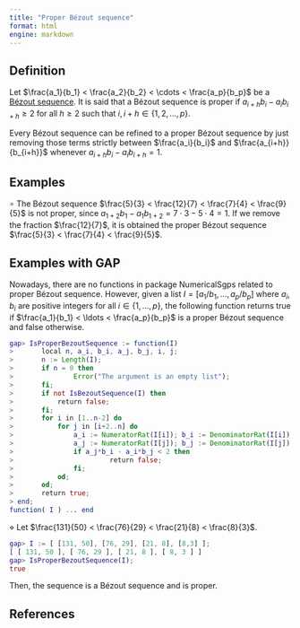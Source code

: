 ```yaml
---
title: "Proper Bézout sequence"
format: html
engine: markdown
---
```


<!-- Definición de Num. Sem. -->

## Definition

Let $\frac{a_1}{b_1} < \frac{a_2}{b_2} < \cdots < \frac{a_p}{b_p}$ be a [Bézout sequence](Bezout-sequence.qmd). It is said that a Bézout sequence is proper if $a_{i+h}b_i - a_ib_{i+h} \ge 2$ for all $h \ge 2$ such that $i, i + h \in \{1, 2, \ldots, p\}$.

Every Bézout sequence can be refined to a proper Bézout sequence by just removing those terms strictly between $\frac{a_i}{b_i}$ and $\frac{a_{i+h}}{b_{i+h}}$ whenever $a_{i+h}b_i - a_i b_{i+h} = 1$.

## Examples

<!-- Ejemplo de Num. Sem. -->

$\circ$ The Bézout sequence $\frac{5}{3} < \frac{12}{7} < \frac{7}{4} < \frac{9}{5}$ is not proper, since $a_{1 + 2}b_1 - a_1 b_{1 + 2} = 7 \cdot 3 - 5 \cdot 4 = 1$. If we remove the fraction $\frac{12}{7}$, it is obtained the proper Bézout sequence $\frac{5}{3} < \frac{7}{4} < \frac{9}{5}$.

## Examples with GAP

Nowadays, there are no functions in package NumericalSgps related to proper Bézout sequence. However, given a list $I = [a_1/b_1, \ldots, a_p/b_p]$ where $a_i, b_i$ are positive integers for all $i \in \{1, \ldots, p\}$, the following function returns true if $\frac{a_1}{b_1} < \ldots < \frac{a_p}{b_p}$ is a proper Bézout sequence and false otherwise.

``` gap
gap> IsProperBezoutSequence := function(I)
>       local n, a_i, b_i, a_j, b_j, i, j;
>       n := Length(I);
>       if n = 0 then
>               Error("The argument is an empty list");
>       fi;
>       if not IsBezoutSequence(I) then
>           return false;
>       fi;
>       for i in [1..n-2] do
>           for j in [i+2..n] do
>               a_i := NumeratorRat(I[i]); b_i := DenominatorRat(I[i]);
>               a_j := NumeratorRat(I[j]); b_j := DenominatorRat(I[j]);
>               if a_j*b_i - a_i*b_j < 2 then
>                        return false;
>               fi;
>           od;
>       od;
>       return true;
> end;
function( I ) ... end
```


$\diamond$ Let $\frac{131}{50} < \frac{76}{29} < \frac{21}{8} < \frac{8}{3}$.

``` gap
gap> I := [ [131, 50], [76, 29], [21, 8], [8,3] ];
[ [ 131, 50 ], [ 76, 29 ], [ 21, 8 ], [ 8, 3 ] ]
gap> IsProperBezoutSequence(I);
true
```

Then, the sequence is a Bézout sequence and is proper.

## References




